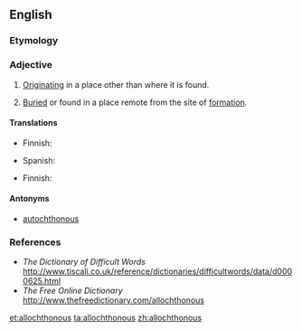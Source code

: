 ==English==
===Etymology===
{{rfe}}

===Adjective===
{{en-adj|-}}

# [[originate|Originating]] in a place other than where it is found.
# {{geology}} [[buried|Buried]] or found in a place remote from the site of [[formation]].

====Translations====
{{trans-top|originating in a place other than where it is found}}
* Finnish: {{t|fi|vierasperäinen}}
{{trans-mid}}
* Spanish:{{t|es|alóctono}}
{{trans-bottom}}

{{trans-top|geology: being far from the place of formation}}
* Finnish: {{t-|fi|alloktoninen}}
{{trans-mid}}
{{trans-bottom}}

====Antonyms====
* [[autochthonous]]

===References===
* ''The Dictionary of Difficult Words'' [[http://www.tiscali.co.uk/reference/dictionaries/difficultwords/data/d0000625.html]]
* ''The Free Online Dictionary'' [[http://www.thefreedictionary.com/allochthonous]]

[[et:allochthonous]]
[[ta:allochthonous]]
[[zh:allochthonous]]